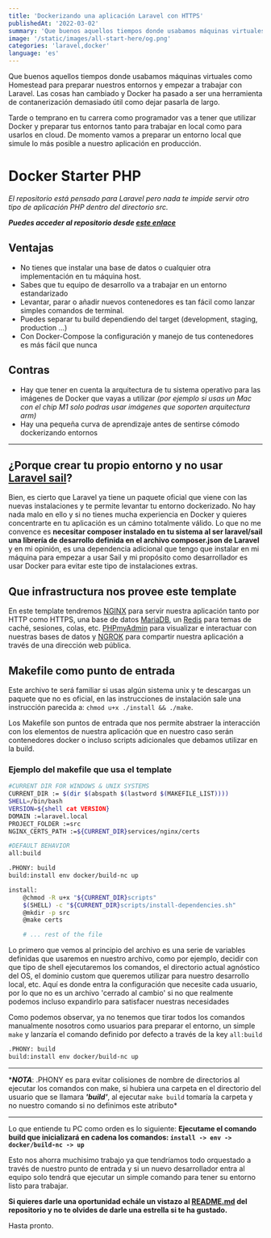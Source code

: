 ```yaml
---
title: 'Dockerizando una aplicación Laravel con HTTPS'
publishedAt: '2022-03-02'
summary: 'Que buenos aquellos tiempos donde usabamos máquinas virtuales como Homestead o Valet para preparar nuestros entornos y empezar a trabajar con Laravel. Las cosas han cambiado y Docker ha pasado a ser una herramienta de contanerización demasiado útil como dejar pasarla de largo.'
image: '/static/images/all-start-here/og.png'
categories: 'laravel,docker'
language: 'es'
---
```


Que buenos aquellos tiempos donde usabamos máquinas virtuales como Homestead para preparar nuestros entornos y empezar a trabajar con Laravel. Las cosas han cambiado y Docker ha pasado a ser una herramienta de contanerización demasiado útil como dejar pasarla de largo.

Tarde o temprano en tu carrera como programador vas a tener que utilizar Docker y preparar tus entornos tanto para trabajar en local como para usarlos en cloud. De momento vamos a preparar un entorno local que simule lo más posible a nuestro aplicación en producción.

# Docker Starter PHP

_El repositorio está pensado para Laravel pero nada te impide servir otro tipo de aplicación PHP dentro del directorio src._

**_Puedes acceder al repositorio desde [este enlace](https://github.com/DaniRomDev/Docker-Starter-PHP)_**

## Ventajas

- No tienes que instalar una base de datos o cualquier otra implementación en tu máquina host.
- Sabes que tu equipo de desarrollo va a trabajar en un entorno estandarizado
- Levantar, parar o añadir nuevos contenedores es tan fácil como lanzar simples comandos de terminal.
- Puedes separar tu build dependiendo del target (development, staging, production ...)
- Con Docker-Compose la configuración y manejo de tus contenedores es más fácil que nunca

## Contras

- Hay que tener en cuenta la arquitectura de tu sistema operativo para las imágenes de Docker que vayas a utilizar _(por ejemplo si usas un Mac con el chip M1 solo podras usar imágenes que soporten arquitectura arm)_
- Hay una pequeña curva de aprendizaje antes de sentirse cómodo dockerizando entornos

---

## ¿Porque crear tu propio entorno y no usar [Laravel sail](https://laravel.com/docs/8.x/sail)?

Bien, es cierto que Laravel ya tiene un paquete oficial que viene con las nuevas instalaciones y te permite levantar tu entorno dockerizado. No hay nada malo en ello y si no tienes mucha experiencia en Docker y quieres concentrarte en tu aplicación es un cámino totalmente válido.
Lo que no me convence es **necesitar composer instalado en tu sistema al ser laravel/sail una librería de desarrollo definida en el archivo composer.json de Laravel** y en mi opinión, es una dependencia adicional que tengo que instalar en mi máquina para empezar a usar Sail y mi propósito como desarrollador es usar Docker para evitar este tipo de instalaciones extras.

## Que infrastructura nos provee este template

En este template tendremos [NGINX](https://www.nginx.com/) para servir nuestra aplicación tanto por HTTP como HTTPS, una base de datos [MariaDB](https://mariadb.org/), un [Redis](https://redis.io/) para temas de caché, sesiones, colas, etc. [PHPmyAdmin](https://www.phpmyadmin.net/) para visualizar e interactuar con nuestras bases de datos y [NGROK](https://ngrok.com/) para compartir nuestra aplicación a través de una dirección web pública.

## Makefile como punto de entrada

Este archivo te será familiar si usas algún sistema unix y te descargas un paquete que no es oficial, en las instrucciones de instalación sale una instrucción parecida a: `chmod u+x ./install && ./make`.

Los Makefile son puntos de entrada que nos permite abstraer la interacción con los elementos de nuestra aplicación que en nuestro caso serán contenedores docker o incluso scripts adicionales que debamos utilizar en la build.

### Ejemplo del makefile que usa el template

```bash
#CURRENT DIR FOR WINDOWS & UNIX SYSTEMS
CURRENT_DIR := $(dir $(abspath $(lastword $(MAKEFILE_LIST))))
SHELL=/bin/bash
VERSION=${shell cat VERSION}
DOMAIN :=laravel.local
PROJECT_FOLDER :=src
NGINX_CERTS_PATH :=${CURRENT_DIR}services/nginx/certs

#DEFAULT BEHAVIOR
all:build

.PHONY: build
build:install env docker/build-nc up

install:
	@chmod -R u+x "${CURRENT_DIR}scripts"
	$(SHELL) -c "${CURRENT_DIR}scripts/install-dependencies.sh"
	@mkdir -p src
	@make certs

	# ... rest of the file
```

Lo primero que vemos al principio del archivo es una serie de variables definidas que usaremos en nuestro archivo, como por ejemplo, decidir con que tipo de shell ejecutaremos los comandos, el directorio actual agnóstico del OS, el dominio custom que queremos utilizar para nuestro desarrollo local, etc. Aquí es donde entra la configuración que necesite cada usuario, por lo que no es un archivo 'cerrado al cambio' si no que realmente podemos incluso expandirlo para satisfacer nuestras necesidades

Como podemos observar, ya no tenemos que tirar todos los comandos manualmente nosotros como usuarios para preparar el entorno, un simple `make` y lanzaría el comando definido por defecto a través de la key `all:build`

```bash
.PHONY: build
build:install env docker/build-nc up
```

---

\***_NOTA_**: .PHONY es para evitar colisiones de nombre de directorios al ejecutar los comandos con make, si hubiera una carpeta en el directorio del usuario que se llamara **_'build'_**, al ejecutar `make build` tomaría la carpeta y no nuestro comando si no definimos este atributo\*

---

Lo que entiende tu PC como orden es lo siguiente:
**Ejecutame el comando **build** que inicializará en cadena los comandos: `install -> env -> docker/build-nc -> up`**

Esto nos ahorra muchisimo trabajo ya que tendríamos todo orquestado a través de nuestro punto de entrada y si un nuevo desarrollador entra al equipo solo tendrá que ejecutar un simple comando para tener su entorno listo para trabajar.

**Si quieres darle una oportunidad echále un vistazo al [README.md](https://github.com/DaniRomDev/Docker-Starter-PHP) del repositorio y no te olvides de darle una estrella si te ha gustado.**

Hasta pronto.
